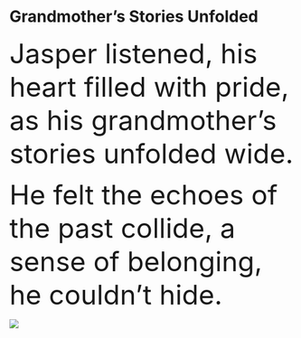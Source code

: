 # Grandmother's Stories Unfolded {.unnumbered}

[Jasper listened, his heart filled with pride, as his grandmother's stories unfolded wide.]{style="font-size:48px;"}

[He felt the echoes of the past collide, a sense of belonging, he couldn't hide.]{style="font-size:48px;"}

![](imgs/Picture6.png)
